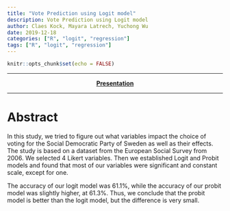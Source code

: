 ```yaml
---
title: "Vote Prediction using Logit model"
description: Vote Prediction using Logit model
author: Claes Kock, Mayara Latrech, Yuchong Wu
date: 2019-12-18
categories: ["R", "logit", "regression"]
tags: ["R", "logit", "regression"]
---
```


```r
knitr::opts_chunk$set(echo = FALSE)
```

***

<center>

[**Presentation**](../../presentation/vote)

</center>

***

# Abstract

In this study, we tried to figure out what variables impact the choice of voting for the Social Democratic Party of Sweden as well as their effects. The study is based on a dataset from the European Social Survey from 2006. We selected 4 Likert variables. Then we established Logit and Probit models and found that most of our variables were significant and constant scale, except for one. 

The accuracy of our logit model was 61.1%, while the accuracy of our probit model was slightly higher, at 61.3%. Thus, we conclude that the probit model is better than the logit model, but the difference is very small.


